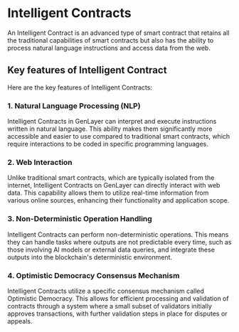 # Intelligent Contracts

An Intelligent Contract is an advanced type of smart contract that retains all the traditional capabilities of smart contracts but also has the ability to process natural language instructions and access data from the web.

## Key features of Intelligent Contract
Here are the key features of Intelligent Contracts:

### 1. **Natural Language Processing (NLP)**
Intelligent Contracts in GenLayer can interpret and execute instructions written in natural language. This ability makes them significantly more accessible and easier to use compared to traditional smart contracts, which require interactions to be coded in specific programming languages.

### 2. **Web Interaction**
Unlike traditional smart contracts, which are typically isolated from the internet, Intelligent Contracts on GenLayer can directly interact with web data. This capability allows them to utilize real-time information from various online sources, enhancing their functionality and application scope.

### 3. **Non-Deterministic Operation Handling**
Intelligent Contracts can perform non-deterministic operations. This means they can handle tasks where outputs are not predictable every time, such as those involving AI models or external data queries, and integrate these outputs into the blockchain's deterministic environment.

### 4. **Optimistic Democracy Consensus Mechanism**
Intelligent Contracts utilize a specific consensus mechanism called Optimistic Democracy. This allows for efficient processing and validation of contracts through a system where a small subset of validators initially approves transactions, with further validation steps in place for disputes or appeals.